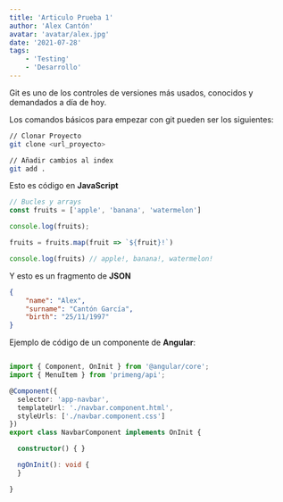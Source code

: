 ```yaml
---
title: 'Articulo Prueba 1'
author: 'Alex Cantón'
avatar: 'avatar/alex.jpg'
date: '2021-07-28'
tags:
    - 'Testing'
    - 'Desarrollo'
---
```



Git es uno de los controles de versiones más usados, conocidos y demandados a día de hoy.

<YoutubeVideo youtubeId="kEPF-MWGq1w" youtubeTitle="Tutorial de Git" />

Los comandos básicos para empezar con git pueden ser los siguientes:

```bash
// Clonar Proyecto
git clone <url_proyecto> 

// Añadir cambios al index
git add .
```

Esto es código en **JavaScript**
```js
// Bucles y arrays
const fruits = ['apple', 'banana', 'watermelon']

console.log(fruits);

fruits = fruits.map(fruit => `${fruit}!`)

console.log(fruits) // apple!, banana!, watermelon!
```

Y esto es un fragmento de **JSON**

```json
{
    "name": "Alex",
    "surname": "Cantón García",
    "birth": "25/11/1997"
}
```

Ejemplo de código de un componente de **Angular**:

```ts

import { Component, OnInit } from '@angular/core';
import { MenuItem } from 'primeng/api';

@Component({
  selector: 'app-navbar',
  templateUrl: './navbar.component.html',
  styleUrls: ['./navbar.component.css']
})
export class NavbarComponent implements OnInit {

  constructor() { }

  ngOnInit(): void {
  }

}

```